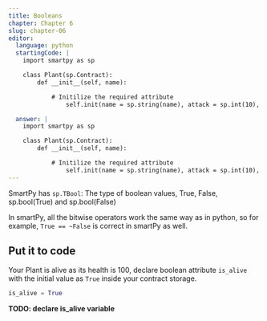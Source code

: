 ```yaml
---
title: Booleans
chapter: Chapter 6
slug: chapter-06
editor:
  language: python
  startingCode: |
    import smartpy as sp

    class Plant(sp.Contract):
        def __init__(self, name):

            # Initilize the required attribute
        		self.init(name = sp.string(name), attack = sp.int(10), defense = sp.int(10), growth_rate = sp.int(10), health = sp.int(100))

  answer: |  
    import smartpy as sp

    class Plant(sp.Contract):
        def __init__(self, name):

            # Initilize the required attribute
        		self.init(name = sp.string(name), attack = sp.int(10), defense = sp.int(10), growth_rate = sp.int(10), health = sp.int(100), is_alive = True)
---
```


SmartPy has `sp.TBool`: The type of boolean values, True, False, sp.bool(True) and sp.bool(False)

In smartPy, all the bitwise operators work the same way as in python, so for example, `True == ~False` is correct in smartPy as well.

## Put it to code
Your Plant is alive as its health is 100, declare boolean attribute `is_alive` with the initial value as `True` inside your contract storage.

```python
is_alive = True
```

**TODO: declare is_alive variable**
